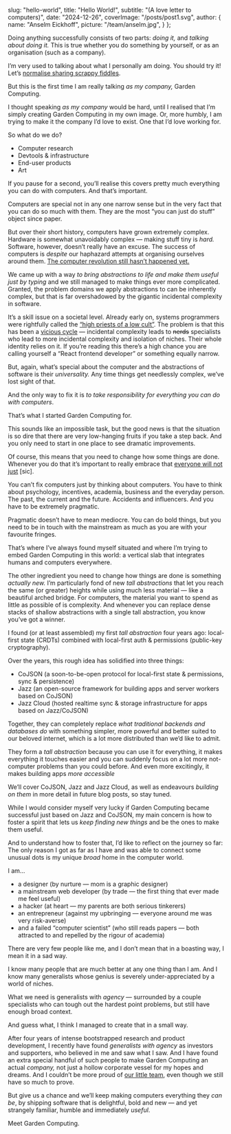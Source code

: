 
  slug: "hello-world",
  title: "Hello World!",
  subtitle: "(A love letter to computers)",
  date: "2024-12-26",
  coverImage: "/posts/post1.svg",
  author: {
    name: "Anselm Eickhoff",
    picture: "/team/anselm.jpg",
  }
};

Doing anything successfully consists of two parts: *doing it,* and *talking about doing it.* This is true whether you do something by yourself, or as an organisation (such as a company).

I’m very used to talking about what I personally am doing. You should try it! Let’s [normalise sharing scrappy fiddles](https://www.todepond.com/sky/normalise-dont-share-lol/).

But this is the first time I am really talking *as my company,* Garden Computing.

<SmallGrass />

I thought speaking *as my company* would be hard, until I realised that I’m simply creating Garden Computing in my own image. Or, more humbly, I am trying to make it the company I’d love to exist. One that I’d love working for.

So what do we do?

- Computer research
- Devtools & infrastructure
- End-user products
- Art

If you pause for a second, you’ll realise this covers pretty much everything you can do with computers. And that’s important.

<SmallGrass />

Computers are special not in any one narrow sense but in the very fact that you can do so much with them. They are the most “you can just do stuff” object since paper.

But over their short history, computers have grown extremely complex. Hardware is somewhat unavoidably complex — making stuff tiny is *hard.* Software, however, doesn’t really have an excuse. The success of computers is *despite* our haphazard attempts at organising ourselves around them. [The computer revolution still hasn’t happened yet.](https://www.google.com/url?sa=t&source=web&rct=j&opi=89978449&url=https://www.youtube.com/watch%3Fv%3DoKg1hTOQXoY&ved=2ahUKEwiYh7XA-v-JAxVuRvEDHTBbGagQwqsBegQIDxAG&usg=AOvVaw1EWUQISqL3Fpi6dLOnvj5y)

We came up with a way *to bring abstractions to life and make them useful just by typing* and we still managed to make things ever more complicated. Granted, the problem domains we apply  abstractions to can be inherently complex, but that is far overshadowed by the gigantic incidental complexity in software.

It’s a skill issue on a societal level. Already early on, systems programmers were rightfully called the [“high priests of a low cult”](https://en.wikipedia.org/wiki/Robert_S._Barton#cite_note-6). The problem is that this has been a [vicious cycle](https://x.com/anselm_io/status/1297151607541506048) — incidental complexity leads to ~~nerds~~ specialists who lead to more incidental complexity and isolation of niches. Their whole identity relies on it. If you’re reading this there’s a high chance you are calling yourself a “React frontend developer” or something equally narrow.

But, again, what’s special about the computer and the abstractions of software is their *universality.* Any time things get needlessly complex, we’ve lost sight of that.

And the only way to fix it is *to take responsibility for everything you can do with computers*.

That’s what I started Garden Computing for.

This sounds like an impossible task, but the good news is that the situation is so dire that there are very low-hanging fruits if you take a step back. And you only need to start in one place to see dramatic improvements.

<SmallGrass />

Of course, this means that you need to change how some things are done. Whenever you do that it’s important to really embrace that [everyone will not just](https://www.tumblr.com/squareallworthy/163790039847/everyone-will-not-just) [sic].

You can’t fix computers just by thinking about computers. You have to think about psychology, incentives, academia, business and the everyday person. The past, the current and the future. Accidents and influencers. And you have to be extremely pragmatic.

Pragmatic doesn’t have to mean mediocre. You can do bold things, but you need to be in touch with the mainstream as much as you are with your favourite fringes.

That’s where I’ve always found myself situated and where I’m trying to embed Garden Computing in this world: a vertical slab that integrates humans and computers everywhere.

<SmallGrass />

The other ingredient you need to change how things are done is something *actually new.* I’m particularly fond of new *tall abstractions* that let you reach the same (or greater) heights while using much less material — like a beautiful arched bridge. For computers, the material you want to spend as little as possible of is complexity. And whenever you can replace dense stacks of shallow abstractions with a single tall abstraction, you know you’ve got a winner.

I found (or at least assembled) my first *tall abstraction* four years ago: local-first state (CRDTs) combined with local-first auth & permissions (public-key cryptography).

Over the years, this rough idea has solidified into three things:

- CoJSON (a soon-to-be-open protocol for local-first state & permissions, sync & persistence)
- Jazz (an open-source framework for building apps and server workers based on CoJSON)
- Jazz Cloud (hosted realtime sync & storage infrastructure for apps based on Jazz/CoJSON)

Together, they can completely replace *what traditional backends and databases do* with something simpler, more powerful and better suited to our beloved internet, which is a lot more distributed than we’d like to admit.

They form a *tall abstraction* because you can use it for everything, it makes everything it touches easier and you can suddenly focus on a lot more not-computer problems than you could before. And even more excitingly, it makes building apps *more accessible*

We’ll cover CoJSON, Jazz and Jazz Cloud, as well as endeavours *building on them* in more detail in future blog posts, so stay tuned.

<SmallGrass />

While I would consider myself very lucky if Garden Computing became successful just based on Jazz and CoJSON, my main concern is how to foster a spirit that lets us *keep finding new things* and be the ones to make them useful.

And to understand how to foster that, I’d like to reflect on the journey so far: The only reason I got as far as I have and was able to connect some unusual dots is my unique *broad* home in the computer world.

I am…

- a designer (by nurture — mom is a graphic designer)
- a mainstream web developer (by trade — the first thing that ever made me feel useful)
- a hacker (at heart — my parents are both serious tinkerers)
- an entrepreneur (against my upbringing — everyone around me was very risk-averse)
- and a failed “computer scientist” (who still reads papers — both attracted to and repelled by the rigour of academia)

There are very few people like me, and I don’t mean that in a boasting way, I mean it in a sad way.

I know many people that are much better at any one thing than I am. And I know many generalists whose genius is severely under-appreciated by a world of niches.

What we need is generalists with *agency* — surrounded by a couple specialists who can tough out the hardest point problems, but still have enough broad context.

And guess what, I think I managed to create that in a small way.

<SmallGrass />

After four years of intense bootstrapped research and product development, I recently have found *generalists with agency* as investors and supporters, who believed in me and saw what I saw. And I have found an extra special handful of such people to make Garden Computing an actual *company,* not just a hollow corporate vessel for my hopes and dreams. And I couldn’t be more proud of [our little team](https://garden.co/team), even though we still have so much to prove.

But give us a chance and we’ll keep making computers everything they *can be*, by shipping software that is delightful, bold and new — and yet strangely familiar, humble and immediately *useful*.

Meet Garden Computing.